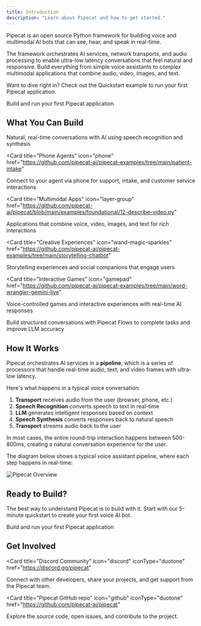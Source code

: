 ```yaml
---
title: Introduction
description: "Learn about Pipecat and how to get started."
---
```


Pipecat is an open source Python framework for building voice and multimodal AI bots that can see, hear, and speak in real-time.

The framework orchestrates AI services, network transports, and audio processing to enable ultra-low latency conversations that feel natural and responsive. Build everything from simple voice assistants to complex multimodal applications that combine audio, video, images, and text.

Want to dive right in? Check out the Quickstart example to run your first Pipecat application.

<Card title="Quickstart" icon="rocket" href="/getting-started/quickstart">
  Build and run your first Pipecat application
</Card>

## What You Can Build

<CardGroup cols={2}>
  <Card
    title="Voice Assistants"
    icon="microphone"
    href="https://github.com/pipecat-ai/pipecat-examples/tree/main/simple-chatbot">
    Natural, real-time conversations with AI using speech recognition and
    synthesis
  </Card>

<Card
  title="Phone Agents"
  icon="phone"
  href="https://github.com/pipecat-ai/pipecat-examples/tree/main/patient-intake"
>
  Connect to your agent via phone for support, intake, and customer service
  interactions
</Card>

<Card
  title="Multimodal Apps"
  icon="layer-group"
  href="https://github.com/pipecat-ai/pipecat/blob/main/examples/foundational/12-describe-video.py"
>
  Applications that combine voice, video, images, and text for rich interactions
</Card>

<Card
  title="Creative Experiences"
  icon="wand-magic-sparkles"
  href="https://github.com/pipecat-ai/pipecat-examples/tree/main/storytelling-chatbot"
>
  Storytelling experiences and social companions that engage users
</Card>

<Card
  title="Interactive Games"
  icon="gamepad"
  href="https://github.com/pipecat-ai/pipecat-examples/tree/main/word-wrangler-gemini-live"
>
  Voice-controlled games and interactive experiences with real-time AI responses
</Card>

  <Card
    title="Conversation Flows"
    icon="diagram-project"
    href="https://github.com/pipecat-ai/pipecat-flows">
    Build structured conversations with Pipecat Flows to complete tasks and improve LLM accuracy
  </Card>
</CardGroup>

## How It Works

Pipecat orchestrates AI services in a **pipeline**, which is a series of processors that handle real-time audio, text, and video frames with ultra-low latency.

Here's what happens in a typical voice conversation:

1. **Transport** receives audio from the user (browser, phone, etc.)
2. **Speech Recognition** converts speech to text in real-time
3. **LLM** generates intelligent responses based on context
4. **Speech Synthesis** converts responses back to natural speech
5. **Transport** streams audio back to the user

In most cases, the entire round-trip interaction happens between 500-800ms, creating a natural conversation experience for the user.

The diagram below shows a typical voice assistant pipeline, where each step happens in real-time:

<img
  src="/images/pipecat-overview.png"
  alt="Pipecat Overview"
  className="rounded-lg"
/>

## Ready to Build?

The best way to understand Pipecat is to build with it. Start with our 5-minute quickstart to create your first voice AI bot.

<Card title="Quickstart" icon="rocket" href="/getting-started/quickstart">
  Build and run your first Pipecat application
</Card>

## Get Involved

<CardGroup cols={2}>

<Card
  title="Discord Community"
  icon="discord"
  iconType="duotone"
  href="https://discord.gg/pipecat"
>
  Connect with other developers, share your projects, and get support from the
  Pipecat team.
</Card>

<Card
  title="Pipecat GitHub repo"
  icon="github"
  iconType="duotone"
  href="https://github.com/pipecat-ai/pipecat"
>
  Explore the source code, open issues, and contribute to the project.
</Card>

</CardGroup>
